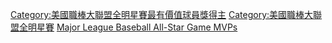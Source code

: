 {{Baseball navbox
|name = 美國職棒大聯盟全明星賽最有價值球員獎
|title = [[美國職棒大聯盟全明星賽最有價值球員獎]]
|state = {{{state|autocollapse}}}
|listclass = hlist
|list1 = 
* 1962：[[毛利·威爾斯|威爾斯]]
* 1962：{{tsl|en|Leon Wagner||Wagner}}
* 1963：[[威利·梅斯|梅斯]]
* 1964：{{tsl|en|Johnny Callison||Callison}}
* 1965：[[胡安·馬里寇爾|馬里寇爾]]
* 1966：[[布魯克斯·羅賓森|B·羅賓遜]]
* 1967：[[湯尼·培瑞茲|培瑞茲]]
* 1968：[[威利·梅斯|梅斯]]
* 1969：[[威利·麥考維|麥考維]]
* 1970：[[卡尔·雅泽姆斯基|雅泽姆斯基]]
* 1971：[[法蘭克·羅賓森|F·羅賓森]]
* 1972：[[喬·摩根|摩根]]
* 1973：[[鮑比·邦茲|邦茲]]
* 1974：[[史蒂夫·賈維|賈維]]
* 1975：{{tsl|en|Bill Madlock||Madlock}} & {{tsl|en|Jon Matlack||Matlack}}
* 1976：[[喬治·佛斯特|佛斯特]]
* 1977：[[唐·薩頓|薩頓]]
* 1978：[[史蒂夫·賈維|賈維]]
* 1979：[[戴夫·帕克|帕克]]
* 1980：[[老肯·葛瑞菲|老葛瑞菲]]
* 1981：[[蓋瑞·卡特|卡特]]
* 1982：[[戴夫·康塞普西翁|康塞普西翁]]
* 1983：[[弗瑞德·林恩|林恩]]
* 1984：[[蓋瑞·卡特|卡特]]
* 1985：[[拉馬爾·霍伊特|霍伊特]]
* 1986：[[羅傑·克萊門斯|克萊門斯]]
* 1987：[[提姆·雷恩斯|雷恩斯]]
* 1988：{{tsl|en|Terry Steinbach||Steinbach}}
* 1989：[[博·杰克逊|杰克逊]]
* 1990：[[胡立歐·法蘭柯|法蘭柯]]
* 1991：[[小卡爾·瑞普肯|小瑞普肯]]
* 1992：[[小肯·葛瑞菲|小葛瑞菲]]
* 1993：[[克爾比·帕基特|帕基特]]
* 1994：[[弗瑞德·麥葛里夫|麥葛里夫]]
* 1995：{{tsl|en|Jeff Conine||Conine}}
* 1996：[[麥克·皮耶薩|皮耶薩]]
* 1997：{{tsl|en|Sandy Alomar Jr.||Alomar Jr.}}
* 1998：[[羅伯托·阿勒瑪|阿勒瑪]]
* 1999：[[佩卓·馬丁尼茲|馬丁尼茲]]
* 2000：[[德瑞克·基特|基特]]
* 2001：[[小卡爾·瑞普肯|小瑞普肯]]
* 2003：[[蓋瑞·安德森|安德森]]
* 2004：[[阿方索·索利安諾|索利安諾]]
* 2005：[[米格爾·特哈達|特哈達]]
* 2006：[[麥可·楊|楊]]
* 2007：[[鈴木一朗]]
* 2008：[[J·D·德鲁|德鲁]]
* 2009：[[卡爾·克勞福|克勞福]]
* 2010：[[布莱恩·麦肯|麦肯]]
* 2011：[[普林斯·菲爾德|菲爾德]]
* 2012：[[梅基·卡布瑞拉|卡布瑞拉]]
* 2013：[[马里安诺·李维拉|李维拉]]
* 2014：[[麥可·楚奧特|楚奧特]]
* 2015：[[麥可·楚奧特|楚奧特]]
* 2016：[[艾瑞克·霍斯摩|霍斯摩]]
* 2017：[[羅賓森·坎諾|坎諾]]
* 2018：[[艾力克斯·布萊格曼|布萊格曼]]
* 2019：[[沙恩·比柏|比柏]]
* 2020：''取消''
* 2021：[[小弗拉迪米爾·葛雷諾|葛雷諾]]

}}<noinclude>
{{collapsible option}}
[[Category:美國職棒大聯盟全明星賽最有價值球員獎得主]]
[[Category:美國職棒大聯盟全明星賽]]
[[Category:美國職棒大聯盟獎項導航模板|Major League Baseball All-Star Game MVPs]]
</noinclude>